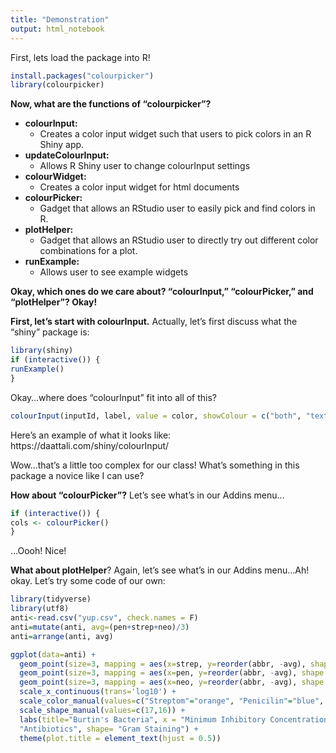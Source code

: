 ```yaml
---
title: "Demonstration"
output: html_notebook
---
```


First, lets load the package into R!
```r
install.packages("colourpicker")
library(colourpicker)
```
**Now, what are the functions of "colourpicker"?**

* **colourInput:** 
    + Creates a color input widget such that users to pick colors in an R Shiny app.  
* **updateColourInput:**
    + Allows R Shiny user to change colourInput settings
* **colourWidget:** 
    + Creates a color input widget for html documents
* **colourPicker:** 
    + Gadget that allows an RStudio user to easily pick and find colors in R.
* **plotHelper:**
    + Gadget that allows an RStudio user to directly try out different color combinations for a plot.   
* **runExample:**
    + Allows user to see example widgets
    
**Okay, which ones do we care about? "colourInput," "colourPicker," and "plotHelper"? Okay!**

**First, let's start with colourInput.** Actually, let's first discuss what the "shiny" package is:
```r
library(shiny)
if (interactive()) {
runExample()
}
```

Okay...where does "colourInput" fit into all of this?
```r
colourInput(inputId, label, value = color, showColour = c("both", "text", "background"), palette = c("square", "limited"), allowedCols = NULL, allowTransparent = FALSE, returnName = FALSE)
```
Here's an example of what it looks like: 
https://daattali.com/shiny/colourInput/

Wow...that's a little too complex for our class! What's something in this package a novice like I can use?

**How about "colourPicker"?**
Let's see what's in our Addins menu...
```r
if (interactive()) {
cols <- colourPicker()
}
```
...Oooh! Nice!

**What about plotHelper**?
Again, let's see what's in our Addins menu...Ah! okay. Let's try some code of our own:
```r
library(tidyverse)
library(utf8)
anti<-read.csv("yup.csv", check.names = F)
anti=mutate(anti, avg=(pen+strep+neo)/3)
anti=arrange(anti, avg)

ggplot(data=anti) +
  geom_point(size=3, mapping = aes(x=strep, y=reorder(abbr, -avg), shape = gram, color="Streptom"), position = position_nudge(x = 0.04)) +
  geom_point(size=3, mapping = aes(x=pen, y=reorder(abbr, -avg), shape = gram, color="Penicilin")) +
  geom_point(size=3, mapping = aes(x=neo, y=reorder(abbr, -avg), shape = gram, color="Neomycin")) +
  scale_x_continuous(trans='log10') +
  scale_color_manual(values=c("Streptom"="orange", "Penicilin"="blue", "Neomycin"="violetred3")) +
  scale_shape_manual(values=c(17,16)) +
  labs(title="Burtin's Bacteria", x = "Minimum Inhibitory Concentration (MIC)", y = "Bacteria", color =
  "Antibiotics", shape= "Gram Staining") +
  theme(plot.title = element_text(hjust = 0.5))
```

